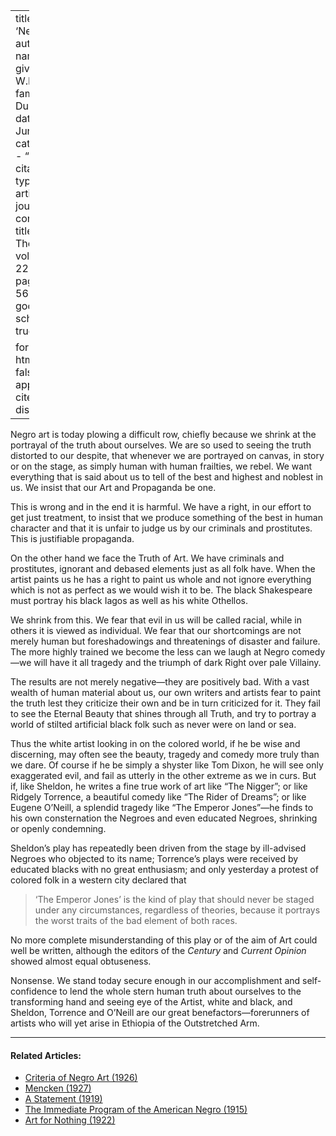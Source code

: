 
---
title: 'Negro Art'
author:
  - name:
      given: W.E.B.
      family: Du Bois
date: Jun. 1921
categories: 
  - ""
citation: 
  type: article-journal
  container-title: The Crisis
  volume: 22
  issue: 2
  page: 55-56
google-scholar: true

format:
  html:
    toc: false
    appendix-cite-as: display
---


Negro art is today plowing a difficult row, chiefly because we shrink at the portrayal of 
the truth about ourselves. We are so used to seeing the truth distorted to our despite, that whenever we are portrayed on canvas, in story or on the stage, as simply human with human frailties, we rebel. We want everything that is said about us to tell of the best and highest and noblest in us. We insist that our Art and Propaganda be one. 

This is wrong and in the end it is harmful. We have a right, in our effort to get just treatment, to insist that we produce something of the best in human character and that it is unfair to judge us by our criminals and prostitutes. This is justifiable propaganda. 

On the other hand we face the Truth of Art. We have criminals and prostitutes, ignorant and debased elements just as all folk have. When the artist paints us he has a right to paint us whole and not ignore everything which is not as perfect as we would wish it to be. The black Shakespeare must portray his black Iagos as well as his white Othellos. 

We shrink from this. We fear that evil in us will be called racial, while in others it is viewed as individual. We fear that our shortcomings are not merely human but foreshadowings and threatenings of disaster and failure. The more highly trained we become the less can we laugh at Negro comedy---we will have it all tragedy and the triumph of dark Right over pale Villainy. 

The results are not merely negative---they are positively bad. With a vast wealth of human material about us, our own writers and artists fear to paint the truth lest they criticize their own and be in turn criticized for it. They fail to see the Eternal Beauty that shines through all Truth, and try to portray a world of stilted artificial black folk such as never were on land or sea. 

Thus the white artist looking in on the colored world, if he be wise and discerning, may often see the beauty, tragedy and comedy more truly than we dare. Of course if he be simply a shyster like Tom Dixon, he will see only exaggerated evil, and fail as utterly in the other extreme as we in curs. But if, like Sheldon, he writes a fine true work of art like "The Nigger"; or like Ridgely Torrence, a beautiful comedy like "The Rider of Dreams"; or like Eugene O'Neill, a splendid tragedy like "The Emperor Jones"---he finds to his own consternation the Negroes and even educated Negroes, shrinking or openly condemning. 

Sheldon's play has repeatedly been driven from the stage by ill-advised Negroes who objected to its name; Torrence's plays were received by educated blacks with no great enthusiasm; and only yesterday a protest of colored folk in a western city declared that 

> 'The Emperor Jones' is the kind of play that should never be staged under any circumstances, regardless of theories, because it portrays the worst traits of the bad element of both races.

No more complete misunderstanding of this play or of the aim of Art could well be written, although the editors of the *Century* and *Current Opinion* showed almost equal obtuseness. 

Nonsense. We stand today secure enough in our accomplishment and self-confidence to lend the whole stern human truth about ourselves to the transforming hand and seeing eye of the Artist, white and black, and Sheldon, Torrence and O'Neill are our great benefactors---forerunners of artists who will yet arise in Ethiopia of the Outstretched Arm.

<!-- Similar articles start here -->
<div  class="clear-wrap"></div>
<hr>
#### Related Articles:

* [Criteria of Negro Art (1926)](/Volumes/32/06/criteria_of_negro_art.html)
* [Mencken (1927)](/Volumes/34/08/mencken.html)
* [A Statement (1919)](/Volumes/19/01/statement.html)
* [The Immediate Program of the  American Negro (1915)](/Volumes/09/06/immediate_program.html)
* [Art for Nothing (1922)](/Volumes/24/01/art_for_nothing.html)

<!-- Similar articles end here -->